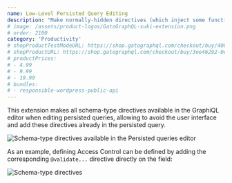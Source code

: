 ```yaml
---
name: Low-Level Persisted Query Editing
description: "Make normally-hidden directives (which inject some functionality into the GraphQL server) visible when editing a persisted query."
# image: /assets/product-logos/GatoGraphQL-suki-extension.png
# order: 2100
category: 'Productivity'
# shopProductTestModeURL: https://shop.gatographql.com/checkout/buy/4068a7be-7cda-4b78-a387-0ac3e7fbe2e9
# shopProductURL: https://shop.gatographql.com/checkout/buy/3ee46292-0e19-44b6-9714-67b01be15f29
# productPrices:
# - 4.99
# - 9.99
# - 19.99
# bundles:
# - responsible-wordpress-public-api
---
```


This extension makes all schema-type directives available in the GraphiQL editor when editing persisted queries, allowing to avoid the user interface and add these directives already in the persisted query.

![Schema-type directives available in the Persisted queries editor](/assets/extensions/upstream-pro/low-level-persisted-query-editing.png "Schema-type directives available in the Persisted queries editor")

As an example, defining Access Control can be defined by adding the corresponding `@validate...` directive directly on the field:

![Schema-type directives](/assets/extensions/upstream-pro/schema-type-directives.gif "Schema-type directives")

